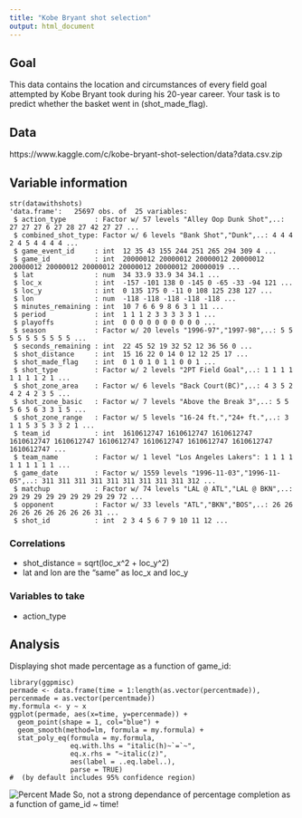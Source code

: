 ```yaml
---
title: "Kobe Bryant shot selection"
output: html_document
---
```


## Goal 
This data contains the location and circumstances of every field goal attempted by Kobe Bryant took during his 20-year career. Your task is to predict whether the basket went in (shot_made_flag).

## Data
https://www.kaggle.com/c/kobe-bryant-shot-selection/data?data.csv.zip

## Variable information
 
```
str(datawithshots)
'data.frame':	25697 obs. of  25 variables:
 $ action_type       : Factor w/ 57 levels "Alley Oop Dunk Shot",..: 27 27 27 6 27 28 27 42 27 27 ...
 $ combined_shot_type: Factor w/ 6 levels "Bank Shot","Dunk",..: 4 4 4 2 4 5 4 4 4 4 ...
 $ game_event_id     : int  12 35 43 155 244 251 265 294 309 4 ...
 $ game_id           : int  20000012 20000012 20000012 20000012 20000012 20000012 20000012 20000012 20000012 20000019 ...
 $ lat               : num  34 33.9 33.9 34 34.1 ...
 $ loc_x             : int  -157 -101 138 0 -145 0 -65 -33 -94 121 ...
 $ loc_y             : int  0 135 175 0 -11 0 108 125 238 127 ...
 $ lon               : num  -118 -118 -118 -118 -118 ...
 $ minutes_remaining : int  10 7 6 6 9 8 6 3 1 11 ...
 $ period            : int  1 1 1 2 3 3 3 3 3 1 ...
 $ playoffs          : int  0 0 0 0 0 0 0 0 0 0 ...
 $ season            : Factor w/ 20 levels "1996-97","1997-98",..: 5 5 5 5 5 5 5 5 5 5 ...
 $ seconds_remaining : int  22 45 52 19 32 52 12 36 56 0 ...
 $ shot_distance     : int  15 16 22 0 14 0 12 12 25 17 ...
 $ shot_made_flag    : int  0 1 0 1 0 1 1 0 0 1 ...
 $ shot_type         : Factor w/ 2 levels "2PT Field Goal",..: 1 1 1 1 1 1 1 1 2 1 ...
 $ shot_zone_area    : Factor w/ 6 levels "Back Court(BC)",..: 4 3 5 2 4 2 4 2 3 5 ...
 $ shot_zone_basic   : Factor w/ 7 levels "Above the Break 3",..: 5 5 5 6 5 6 3 3 1 5 ...
 $ shot_zone_range   : Factor w/ 5 levels "16-24 ft.","24+ ft.",..: 3 1 1 5 3 5 3 3 2 1 ...
 $ team_id           : int  1610612747 1610612747 1610612747 1610612747 1610612747 1610612747 1610612747 1610612747 1610612747 1610612747 ...
 $ team_name         : Factor w/ 1 level "Los Angeles Lakers": 1 1 1 1 1 1 1 1 1 1 ...
 $ game_date         : Factor w/ 1559 levels "1996-11-03","1996-11-05",..: 311 311 311 311 311 311 311 311 311 312 ...
 $ matchup           : Factor w/ 74 levels "LAL @ ATL","LAL @ BKN",..: 29 29 29 29 29 29 29 29 29 72 ...
 $ opponent          : Factor w/ 33 levels "ATL","BKN","BOS",..: 26 26 26 26 26 26 26 26 26 31 ...
 $ shot_id           : int  2 3 4 5 6 7 9 10 11 12 ...
```

### Correlations 
* shot_distance = sqrt(loc_x^2 + loc_y^2)
* lat and lon are the "same" as loc_x and loc_y

### Variables to take
* action_type

## Analysis
Displaying shot made percentage as a function of game_id: 

```
library(ggpmisc)
permade <- data.frame(time = 1:length(as.vector(percentmade)), percenmade = as.vector(percentmade))
my.formula <- y ~ x
ggplot(permade, aes(x=time, y=percenmade)) + 
  geom_point(shape = 1, col="blue") +
  geom_smooth(method=lm, formula = my.formula) +
  stat_poly_eq(formula = my.formula,
               eq.with.lhs = "italic(h)~`=`~",
               eq.x.rhs = "~italic(z)",
               aes(label = ..eq.label..), 
               parse = TRUE) 
#  (by default includes 95% confidence region)
```

![Percent Made](PercentMade.png)
So, not a strong dependance of percentage completion as a function of game_id ~ time!

